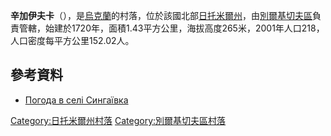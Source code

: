 {{coord|49|52|12|N|28|46|5|E|scale:30000|display=title}}

'''辛加伊夫卡'''（{{lang-uk|Сингаївка}}），是[[烏克蘭|烏克蘭]]的村落，位於該國北部[[日托米爾州|日托米爾州]]，由[[別爾基切夫區|別爾基切夫區]]負責管轄，始建於1720年，面積1.43平方公里，海拔高度265米，2001年人口218，人口密度每平方公里152.02人。

==參考資料==
* [http://weather.in.ua/ua/zhitomirskaja/23815 Погода в селі Сингаївка]

{{DEFAULTSORT:Сингаївка}}
[[Category:日托米爾州村落|Category:日托米爾州村落]]
[[Category:別爾基切夫區村落|Category:別爾基切夫區村落]]


{{Zhytomyr-geo-stub}}